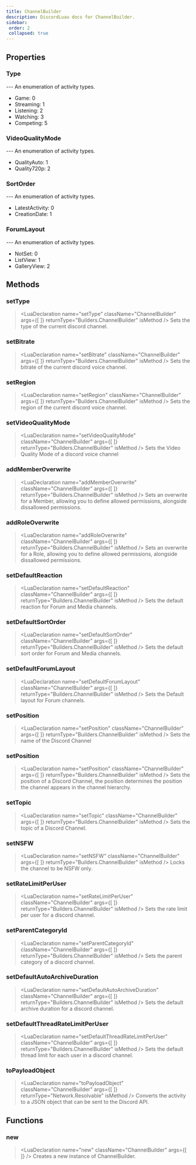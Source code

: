 ```yaml
---
title: ChannelBuilder
description: DiscordLuau docs for ChannelBuilder.
sidebar:
 order: 2
 collapsed: true
---
```

[//]: # (This file was automatically @generated from moonwave comments using a script. Please do not exit by hand.)
[//]: # (To actually edit documentation, make changes to the main DiscordLuau repo.)

[//]: # (----- DOCUMENT IMPORTS ----- )


[//]: # (----- DOCUMENT DESCRIPTION ----- )



[//]: # (----- DOCUMENT PROPERTIES ----- )

## Properties

### Type

<LuaProperty name="ChannelBuilder.Type" type="table" />
---
An enumeration of activity types.

- Game: 0
- Streaming: 1
- Listening: 2
- Watching: 3
- Competing: 5
### VideoQualityMode

<LuaProperty name="ChannelBuilder.VideoQualityMode" type="table" />
---
An enumeration of activity types.

- QualityAuto: 1
- Quality720p: 2
### SortOrder

<LuaProperty name="ChannelBuilder.SortOrder" type="table" />
---
An enumeration of activity types.

- LatestActivity: 0
- CreationDate: 1
### ForumLayout

<LuaProperty name="ChannelBuilder.ForumLayout" type="table" />
---
An enumeration of activity types.

- NotSet: 0
- ListView: 1
- GalleryView: 2

[//]: # (----- DOCUMENT METHODS ----- )

## Methods

### setType

> <LuaDeclaration name="setType" className="ChannelBuilder" args={[  ]} returnType="Builders.ChannelBuilder" isMethod />
Sets the type of the current discord channel.
### setBitrate

> <LuaDeclaration name="setBitrate" className="ChannelBuilder" args={[  ]} returnType="Builders.ChannelBuilder" isMethod />
Sets the bitrate of the current discord voice channel.
### setRegion

> <LuaDeclaration name="setRegion" className="ChannelBuilder" args={[  ]} returnType="Builders.ChannelBuilder" isMethod />
Sets the region of the current discord voice channel.
### setVideoQualityMode

> <LuaDeclaration name="setVideoQualityMode" className="ChannelBuilder" args={[  ]} returnType="Builders.ChannelBuilder" isMethod />
Sets the Video Quality Mode of a discord voice channel
### addMemberOverwrite

> <LuaDeclaration name="addMemberOverwrite" className="ChannelBuilder" args={[  ]} returnType="Builders.ChannelBuilder" isMethod />
Sets an overwrite for a Member, allowing you to define allowed permissions, alongside dissallowed permissions.
### addRoleOverwrite

> <LuaDeclaration name="addRoleOverwrite" className="ChannelBuilder" args={[  ]} returnType="Builders.ChannelBuilder" isMethod />
Sets an overwrite for a Role, allowing you to define allowed permissions, alongside dissallowed permissions.
### setDefaultReaction

> <LuaDeclaration name="setDefaultReaction" className="ChannelBuilder" args={[  ]} returnType="Builders.ChannelBuilder" isMethod />
Sets the default reaction for Forum and Media channels.
### setDefaultSortOrder

> <LuaDeclaration name="setDefaultSortOrder" className="ChannelBuilder" args={[  ]} returnType="Builders.ChannelBuilder" isMethod />
Sets the default sort order for Forum and Media channels.
### setDefaultForumLayout

> <LuaDeclaration name="setDefaultForumLayout" className="ChannelBuilder" args={[  ]} returnType="Builders.ChannelBuilder" isMethod />
Sets the Default layout for Forum channels.
### setPosition

> <LuaDeclaration name="setPosition" className="ChannelBuilder" args={[  ]} returnType="Builders.ChannelBuilder" isMethod />
Sets the name of the Discord Channel
### setPosition

> <LuaDeclaration name="setPosition" className="ChannelBuilder" args={[  ]} returnType="Builders.ChannelBuilder" isMethod />
Sets the position of a Discord Channel, the position determines the position the channel appears in the channel hierarchy.
### setTopic

> <LuaDeclaration name="setTopic" className="ChannelBuilder" args={[  ]} returnType="Builders.ChannelBuilder" isMethod />
Sets the topic of a Discord Channel.
### setNSFW

> <LuaDeclaration name="setNSFW" className="ChannelBuilder" args={[  ]} returnType="Builders.ChannelBuilder" isMethod />
Locks the channel to be NSFW only.
### setRateLimitPerUser

> <LuaDeclaration name="setRateLimitPerUser" className="ChannelBuilder" args={[  ]} returnType="Builders.ChannelBuilder" isMethod />
Sets the rate limit per user for a discord channel.
### setParentCategoryId

> <LuaDeclaration name="setParentCategoryId" className="ChannelBuilder" args={[  ]} returnType="Builders.ChannelBuilder" isMethod />
Sets the parent category of a discord channel.
### setDefaultAutoArchiveDuration

> <LuaDeclaration name="setDefaultAutoArchiveDuration" className="ChannelBuilder" args={[  ]} returnType="Builders.ChannelBuilder" isMethod />
Sets the default archive duration for a discord channel.
### setDefaultThreadRateLimitPerUser

> <LuaDeclaration name="setDefaultThreadRateLimitPerUser" className="ChannelBuilder" args={[  ]} returnType="Builders.ChannelBuilder" isMethod />
Sets the default thread limit for each user in a discord channel.
### toPayloadObject

> <LuaDeclaration name="toPayloadObject" className="ChannelBuilder" args={[  ]} returnType="Network.Resolvable" isMethod />
Converts the activity to a JSON object that can be sent to the Discord API.

[//]: # (----- DOCUMENT FUNCTIONS ----- )

## Functions

### new

> <LuaDeclaration name="new" className="ChannelBuilder" args={[  ]} />
Creates a new instance of ChannelBuilder.

